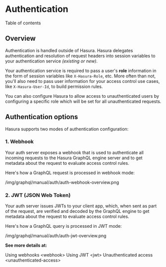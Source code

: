 
Authentication
==============

Table of contents

Overview
--------

Authentication is handled outside of Hasura. Hasura delegates
authentication and resolution of request headers into session variables
to your authentication service *(existing or new)*.

Your authentication service is required to pass a user\'s **role**
information in the form of session variables like `X-Hasura-Role`, etc.
More often than not, you\'ll also need to pass user information for your
access control use cases, like `X-Hasura-User-Id`, to build permission
rules.

You can also configure Hasura to allow access to unauthenticated users
by configuring a specific role which will be set for all unauthenticated
requests.

Authentication options
----------------------

Hasura supports two modes of authentication configuration:

### 1. Webhook

Your auth server exposes a webhook that is used to authenticate all
incoming requests to the Hasura GraphQL engine server and to get
metadata about the request to evaluate access control rules.

Here\'s how a GraphQL request is processed in webhook mode:

/img/graphql/manual/auth/auth-webhook-overview.png

### 2. JWT (JSON Web Token)

Your auth server issues JWTs to your client app, which, when sent as
part of the request, are verified and decoded by the GraphQL engine to
get metadata about the request to evaluate access control rules.

Here\'s how a GraphQL query is processed in JWT mode:

/img/graphql/manual/auth/auth-jwt-overview.png

**See more details at:**

Using webhooks \<webhook\> Using JWT \<jwt\> Unauthenticated access
\<unauthenticated-access\>
